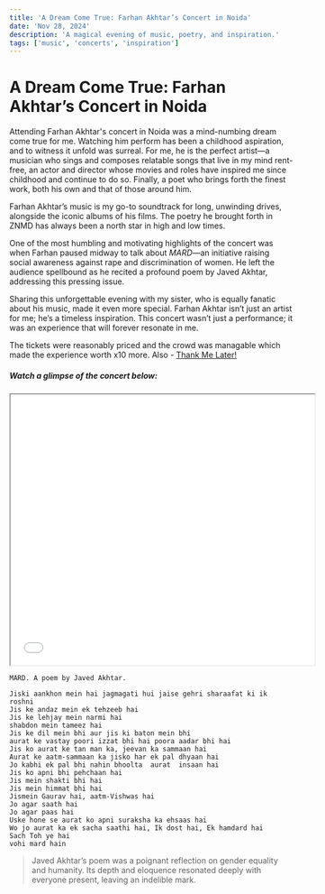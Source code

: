 ```yaml
---
title: 'A Dream Come True: Farhan Akhtar’s Concert in Noida'
date: 'Nov 28, 2024'
description: 'A magical evening of music, poetry, and inspiration.'
tags: ['music', 'concerts', 'inspiration']
---
```


# A Dream Come True: Farhan Akhtar’s Concert in Noida

Attending Farhan Akhtar's concert in Noida was a mind-numbing dream come true for me. 
Watching him perform has been a childhood aspiration, and to witness it unfold was surreal. 
For me, he is the perfect artist—a musician who sings and composes relatable songs that live in my mind rent-free, 
an actor and director whose movies and roles have inspired me since childhood and continue to do so. 
Finally, a poet who brings forth the finest work, both his own and that of those around him.

Farhan Akhtar’s music is my go-to soundtrack for long, unwinding drives, alongside the iconic albums of his films. The poetry he brought forth in ZNMD has always been a north star in high and low times.  

One of the most humbling and motivating highlights of the concert was when Farhan paused midway to talk about *MARD*—an initiative raising social awareness against rape and discrimination of women. He left the audience spellbound as he recited a profound poem by Javed Akhtar, addressing this pressing issue. 

Sharing this unforgettable evening with my sister, who is equally fanatic about his music, made it even more special. Farhan Akhtar isn’t just an artist for me; he’s a timeless inspiration. This concert wasn’t just a performance; it was an experience that will forever resonate in me.

The tickets were reasonably priced and the crowd was managable which made the experience worth x10 more. Also - [Thank Me Later!](https://www.youtube.com/watch?v=NSU57mZ7i2I)


##### Watch a glimpse of the concert below:
<iframe width="540" height="480" src="/farhan.mp4" title="A glimpse" allow="accelerometer; clipboard-write; encrypted-media; gyroscope; picture-in-picture" allowfullscreen></iframe>

```
MARD. A poem by Javed Akhtar.  

Jiski aankhon mein hai jagmagati hui jaise gehri sharaafat ki ik roshni    
Jis ke andaz mein ek tehzeeb hai    
Jis ke lehjay mein narmi hai    
shabdon mein tameez hai     
Jis ke dil mein bhi aur jis ki baton mein bhi    
aurat ke vastay poori izzat bhi hai poora aadar bhi hai    
Jis ko aurat ke tan man ka, jeevan ka sammaan hai    
Aurat ke aatm-sammaan ka jisko har ek pal dhyaan hai    
Jo kabhi ek pal bhi nahin bhoolta  aurat  insaan hai     
Jis ko apni bhi pehchaan hai    
Jis mein shakti bhi hai   
Jis mein himmat bhi hai   
Jismein Gaurav hai, aatm-Vishwas hai   
Jo agar saath hai    
Jo agar paas hai    
Uske hone se aurat ko apni suraksha ka ehsaas hai    
Wo jo aurat ka ek sacha saathi hai, Ik dost hai, Ek hamdard hai     
Sach Toh ye hai    
vohi mard hain    
```
> Javed Akhtar’s poem was a poignant reflection on gender equality and humanity. Its depth and eloquence resonated deeply with everyone present, leaving an indelible mark.


